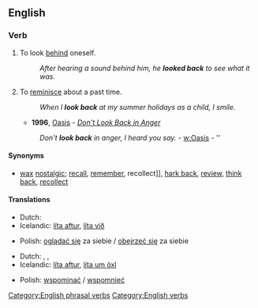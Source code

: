 ==English==

===Verb===
{{infl|en|verb|head=to [[look]] [[back]]}}

# {{rfd-sense}} To look [[behind]] oneself.
#: ''After hearing a sound behind him, he '''looked back''' to see what it was.''
# {{idiom}} To [[reminisce]] about a past time.
#: ''When I '''look back''' at my summer holidays as a child, I smile.''
#* '''1996''', [[w:Oasis (band)|Oasis]] - ''[[w:Don't Look Back in Anger|Don't Look Back in Anger]]''
#: ''Don't '''look back''' in anger, I heard you say.'' - [[w:Oasis]] - ''

====Synonyms====
*{{sense|reminisce}} [[wax]] [[nostalgic]]; [[recall]], [[remember]], recollect]], [[hark back]], [[review]], [[think back]], [[recollect]]

====Translations====
{{trans-top|to look behind oneself}}
* Dutch: {{t-|nl|achterom kijken}}
* Icelandic: [[líta aftur]], [[líta við]]
{{trans-mid}}
* Polish: [[oglądać się]] za siebie / [[obejrzeć się]] za siebie
{{trans-bottom}}
{{trans-top|to reminisce about the past}}
* Dutch: {{t-|nl|achterom kijken}}, {{t-|nl|terugkijken}},  {{t|nl|omzien}}
* Icelandic: [[líta aftur]], [[líta um öxl]]
{{trans-mid}}
* Polish: [[wspominać]] / [[wspomnieć]]
{{trans-bottom}}

[[Category:English phrasal verbs]]
[[Category:English verbs]]
